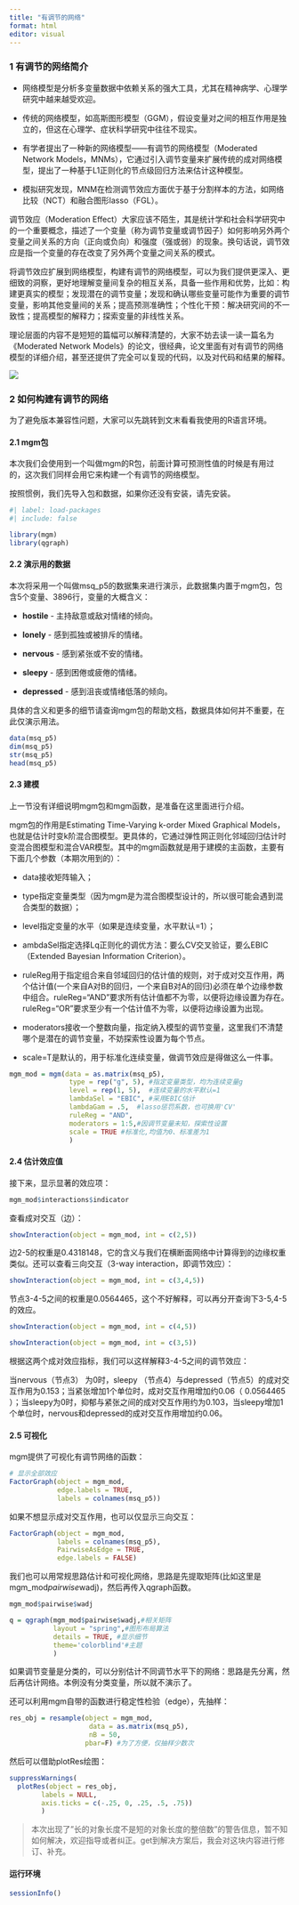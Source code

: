 ```yaml
---
title: "有调节的网络"
format: html
editor: visual
---
```


### 1 有调节的网络简介

-   网络模型是分析多变量数据中依赖关系的强大工具，尤其在精神病学、心理学研究中越来越受欢迎。

-   传统的网络模型，如高斯图形模型（GGM），假设变量对之间的相互作用是独立的，但这在心理学、症状科学研究中往往不现实。

-   有学者提出了一种新的网络模型------有调节的网络模型（Moderated Network Models，MNMs），它通过引入调节变量来扩展传统的成对网络模型，提出了一种基于L1正则化的节点级回归方法来估计这种模型。

-   模拟研究发现，MNM在检测调节效应方面优于基于分割样本的方法，如网络比较（NCT）和融合图形lasso（FGL）。

调节效应（Moderation Effect）大家应该不陌生，其是统计学和社会科学研究中的一个重要概念，描述了一个变量（称为调节变量或调节因子）如何影响另外两个变量之间关系的方向（正向或负向）和强度（强或弱）的现象。换句话说，调节效应是指一个变量的存在改变了另外两个变量之间关系的模式。

将调节效应扩展到网络模型，构建有调节的网络模型，可以为我们提供更深入、更细致的洞察，更好地理解变量间复杂的相互关系，具备一些作用和优势，比如：构建更真实的模型；发现潜在的调节变量；发现和确认哪些变量可能作为重要的调节变量，影响其他变量间的关系；提高预测准确性；个性化干预：解决研究间的不一致性；提高模型的解释力；探索变量的非线性关系。

理论层面的内容不是短短的篇幅可以解释清楚的，大家不妨去读一读一篇名为《Moderated Network Models》的论文，很经典，论文里面有对有调节的网络模型的详细介绍，甚至还提供了完全可以复现的代码，以及对代码和结果的解释。

![](images/有调节的网络模型-论文.png){fig-align="center"}

### 2 如何构建有调节的网络

为了避免版本兼容性问题，大家可以先跳转到文末看看我使用的R语言环境。

#### 2.1 mgm包

本次我们会使用到一个叫做mgm的R包，前面计算可预测性值的时候是有用过的，这次我们同样会用它来构建一个有调节的网络模型。

按照惯例，我们先导入包和数据，如果你还没有安装，请先安装。

```r
#| label: load-packages
#| include: false

library(mgm)
library(qgraph)
```

#### 2.2 演示用的数据

本次将采用一个叫做msq_p5的数据集来进行演示，此数据集内置于mgm包，包含5个变量、3896行，变量的大概含义：

-   **hostile** - 主持敌意或敌对情绪的倾向。

-   **lonely** - 感到孤独或被排斥的情绪。

-   **nervous** - 感到紧张或不安的情绪。

-   **sleepy** - 感到困倦或疲倦的情绪。

-   **depressed** - 感到沮丧或情绪低落的倾向。

具体的含义和更多的细节请查询mgm包的帮助文档，数据具体如何并不重要，在此仅演示用法。

```r
data(msq_p5) 
dim(msq_p5)
str(msq_p5)
head(msq_p5)
```

#### 2.3 建模

上一节没有详细说明mgm包和mgm函数，是准备在这里面进行介绍。

mgm包的作用是Estimating Time-Varying k-order Mixed Graphical Models，也就是估计时变k阶混合图模型。更具体的，它通过弹性网正则化邻域回归估计时变混合图模型和混合VAR模型。其中的mgm函数就是用于建模的主函数，主要有下面几个参数（本期次用到的）：

-   data接收矩阵输入；

-   type指定变量类型（因为mgm是为混合图模型设计的，所以很可能会遇到混合类型的数据）；

-   level指定变量的水平（如果是连续变量，水平默认=1）；

-   ambdaSel指定选择Lq正则化的调优方法：要么CV交叉验证，要么EBIC（Extended Bayesian Information Criterion）。

-   ruleReg用于指定组合来自邻域回归的估计值的规则，对于成对交互作用，两个估计值(一个来自A对B的回归，一个来自B对A的回归)必须在单个边缘参数中组合。ruleReg="AND"要求所有估计值都不为零，以便将边缘设置为存在。ruleReg="OR"要求至少有一个估计值不为零，以便将边缘设置为出现。

-   moderators接收一个整数向量，指定纳入模型的调节变量，这里我们不清楚哪个是潜在的调节变量，不妨探索性设置为每个节点。

-   scale=T是默认的，用于标准化连续变量，做调节效应是得做这么一件事。

```r
mgm_mod = mgm(data = as.matrix(msq_p5), 
               type = rep("g", 5), #指定变量类型，均为连续变量g
               level = rep(1, 5),  #连续变量的水平默认=1
               lambdaSel = "EBIC", #采用EBIC估计
               lambdaGam = .5,  #lasso惩罚系数，也可换用'CV'
               ruleReg = "AND", 
               moderators = 1:5,#因调节变量未知，探索性设置
               scale = TRUE #标准化,均值为0、标准差为1 
               )
```

#### 2.4 估计效应值

接下来，显示显著的效应项：

```r
mgm_mod$interactions$indicator
```

查看成对交互（边）：

```r
showInteraction(object = mgm_mod, int = c(2,5))
```

边2-5的权重是0.4318148，它的含义与我们在横断面网络中计算得到的边缘权重类似。还可以查看三向交互（3-way interaction，即调节效应）：

```r
showInteraction(object = mgm_mod, int = c(3,4,5))
```

节点3-4-5之间的权重是0.0564465，这个不好解释，可以再分开查询下3-5,4-5的效应。

```r
showInteraction(object = mgm_mod, int = c(4,5))
```

```r
showInteraction(object = mgm_mod, int = c(3,5))
```

根据这两个成对效应指标，我们可以这样解释3-4-5之间的调节效应：

当nervous（节点3） 为0时，sleepy （节点4）与depressed（节点5）的成对交互作用为0.153；当紧张增加1个单位时，成对交互作用增加约0.06（ 0.0564465 ）；当sleepy为0时，抑郁与紧张之间的成对交互作用约为0.103，当sleepy增加1个单位时，nervous和depressed的成对交互作用增加约0.06。

#### 2.5 可视化

mgm提供了可视化有调节网络的函数：

```r
# 显示全部效应
FactorGraph(object = mgm_mod,
            edge.labels = TRUE,
            labels = colnames(msq_p5))
```

如果不想显示成对交互作用，也可以仅显示三向交互：

```r
FactorGraph(object = mgm_mod,
            labels = colnames(msq_p5),
            PairwiseAsEdge = TRUE,
            edge.labels = FALSE)
```

我们也可以用常规思路估计和可视化网络，思路是先提取矩阵(比如这里是mgm_mod$pairwise$wadj)，然后再传入qgraph函数。

```r
mgm_mod$pairwise$wadj
```

```r
q = qgraph(mgm_mod$pairwise$wadj,#相关矩阵
           layout = "spring",#图形布局算法
           details = TRUE, #显示细节
           theme='colorblind'#主题
           ) 
```

如果调节变量是分类的，可以分别估计不同调节水平下的网络：思路是先分离，然后再估计网络。本例没有分类变量，所以就不演示了。

还可以利用mgm自带的函数进行稳定性检验（edge），先抽样：

```r
res_obj = resample(object = mgm_mod, 
                    data = as.matrix(msq_p5),
                    nB = 50,
                   pbar=F) #为了方便，仅抽样少数次

```

然后可以借助plotRes绘图：

```r
suppressWarnings(
  plotRes(object = res_obj, 
        labels = NULL, 
        axis.ticks = c(-.25, 0, .25, .5, .75))
        )
```

> 本次出现了"长的对象长度不是短的对象长度的整倍数"的警告信息，暂不知如何解决，欢迎指导或者纠正。get到解决方案后，我会对这块内容进行修订、补充。

#### **运行环境**

```r
sessionInfo()
```
